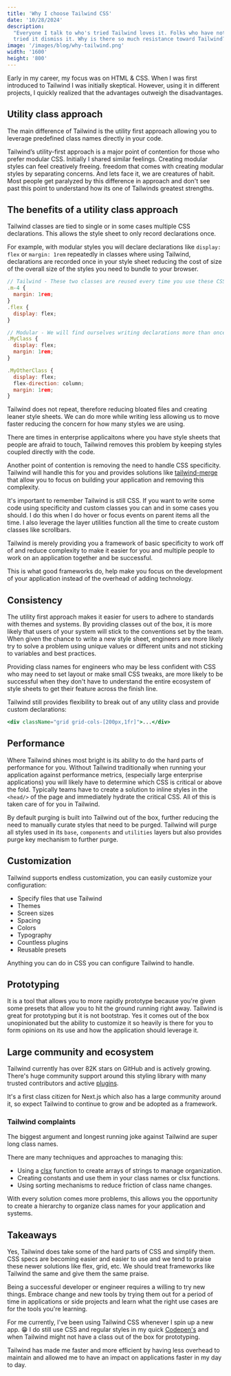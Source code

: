 ```yaml
---
title: 'Why I choose Tailwind CSS'
date: '10/28/2024'
description:
  "Everyone I talk to who's tried Tailwind loves it. Folks who have not yet
  tried it dismiss it. Why is there so much resistance toward Tailwind?"
image: '/images/blog/why-tailwind.png'
width: '1600'
height: '800'
---
```


Early in my career, my focus was on HTML &
CSS. When I was first introduced to Tailwind I was initially skeptical. However,
using it in different projects, I quickly realized that the advantages outweigh
the disadvantages.

## Utility class approach

The main difference of Tailwind is the utility first approach allowing you to
leverage predefined class names directly in your code.

Tailwind’s utility-first approach is a major point of contention for those who prefer
modular CSS. Initially I shared similar feelings. Creating modular styles can
feel creatively freeing. freedom that comes with creating modular styles by
separating concerns. And lets face it, we are creatures of habit. Most people
get paralyzed by this difference in approach and don't see past this point to
understand how its one of Tailwinds greatest strengths.

## The benefits of a utility class approach

Tailwind classes are tied to single or in some cases multiple CSS declarations.
This allows the style sheet to only record declarations once.

For example, with modular styles you will declare declarations like
`display: flex` or `margin: 1rem` repeatedly in classes where using Tailwind,
declarations are recorded once in your style sheet reducing the cost of size of
the overall size of the styles you need to bundle to your browser.

```jsx
// Tailwind - These two classes are reused every time you use these CSS declarations
.m-4 {
  margin: 1rem;
}
.flex {
  display: flex;
}

// Modular - We will find ourselves writing declarations more than once
.MyClass {
  display: flex;
  margin: 1rem;
}

.MyOtherClass {
  display: flex;
  flex-direction: column;
  margin: 1rem;
}

```

Tailwind does not repeat, therefore reducing bloated files and creating leaner
style sheets. We can do more while writing less allowing us to move faster
reducing the concern for how many styles we are using.

There are times in enterprise applicaitons where you have style sheets that
people are afraid to touch, Tailwind removes this problem by keeping styles
coupled directly with the code.

Another point of contention is removing the need to handle CSS specificity.
Tailwind will handle this for you and provides solutions like
[tailwind-merge](https://www.npmjs.com/package/tailwind-merge) that allow you to
focus on building your application and removing this complexity.

It's important to remember Tailwind is still CSS. If you want to write some code
using specificity and custom classes you can and in some cases you should. I do
this when I do hover or focus events on parent items all the time. I also
leverage the layer utilities function all the time to create custom classes like
scrollbars.

Tailwind is merely providing you a framework of basic specificity to work off of
and reduce complexity to make it easier for you and multiple people to work on
an application together and be successful.

This is what good frameworks do, help make you focus on the development of your
application instead of the overhead of adding technology.

## Consistency

The utility first approach makes it easier for users to adhere to standards with
themes and systems. By providing classes out of the box, it is more likely that
users of your system will stick to the conventions set by the team. When given
the chance to write a new style sheet, engineers are more likely try to solve a
problem using unique values or different units and not sticking to variables and
best practices.

Providing class names for engineers who may be less confident with CSS who may
need to set layout or make small CSS tweaks, are more likely to be successful
when they don't have to understand the entire ecosystem of style sheets to get
their feature across the finish line.

Tailwind still provides flexibility to break out of any utility class and
provide custom declarations:

```jsx
<div className="grid grid-cols-[200px,1fr]">...</div>
```

## Performance

Where Tailwind shines most bright is its ability to do the hard parts of
performance for you. Without Tailwind traditionally when running your
application against performance metrics, (especially large enterprise
applications) you will likely have to determine which CSS is critical or above
the fold. Typically teams have to create a solution to inline styles in the
`<head/>` of the page and immediately hydrate the critical CSS. All of this is
taken care of for you in Tailwind.

By default purging is built into Tailwind out of the box, further reducing the
need to manually curate styles that need to be purged. Tailwind will purge all
styles used in its `base`, `components` and `utilities` layers but also provides
purge key mechanism to further purge.

## Customization

Tailwind supports endless customization, you can easily customize your
configuration:

- Specify files that use Tailwind
- Themes
- Screen sizes
- Spacing
- Colors
- Typography
- Countless plugins
- Reusable presets

Anything you can do in CSS you can configure Tailwind to handle.

## Prototyping

It is a tool that allows you to more rapidly prototype because you're given some
presets that allow you to hit the ground running right away. Tailwind is great
for prototyping but it is not bootstrap. Yes it comes out of the box
unopinionated but the ability to customize it so heavily is there for you to
form opinions on its use and how the application should leverage it.

## Large community and ecosystem

Tailwind currently has over 82K stars on GitHub and is actively growing. There's
huge community support around this styling library with many trusted
contributors and active [plugins](https://tailwindcss.com/docs/plugins).

It's a first class citizen for Next.js which also has a large community around
it, so expect Tailwind to continue to grow and be adopted as a framework.

### Tailwind complaints

The biggest argument and longest running joke against Tailwind are super long
class names.

There are many techniques and approaches to managing this:

- Using a [clsx](https://www.npmjs.com/package/clsx) function to create arrays
  of strings to manage organization.
- Creating constants and use them in your class names or clsx functions.
- Using sorting mechanisms to reduce friction of class name changes.

With every solution comes more problems, this allows you the opportunity to
create a hierarchy to organize class names for your application and systems.

## Takeaways

Yes, Tailwind does take some of the hard parts of CSS and simplify them. CSS
specs are becoming easier and easier to use and we tend to praise these newer
solutions like flex, grid, etc. We should treat frameworks like Tailwind the
same and give them the same praise.

Being a successful developer or engineer requires a willing to try new things.
Embrace change and new tools by trying them out for a period of time in
applications or side projects and learn what the right use cases are for the
tools you're learning.

For me currently, I've been using Tailwind CSS whenever I spin up a new app. 😁
I do still use CSS and regular styles in my quick
[Codepen's](https://codepen.io/scottykaye) and when Tailwind might not have a
class out of the box for prototyping.

Tailwind has made me faster and more efficient by having less overhead to
maintain and allowed me to have an impact on applications faster in my day to
day.
